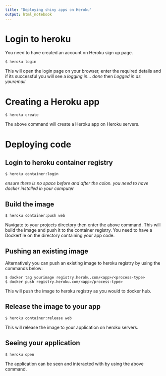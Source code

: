 ```yaml
---
title: "Deploying shiny apps on Heroku"
output: html_notebook
---
```


# Login to heroku 

You need to have created an account on Heroku sign up page. 

    $ heroku login  

This will open the login page on your browser, enter the required details and if its successful you will see a *logging in... done* then *Logged in as _youremail_*   

# Creating a Heroku app   
 
    $ heroku create    

The above command will create a Heroku app on Heroku servers.    

# Deploying code

## Login to heroku container registry  

    $ heroku container:login   

_ensure there is no space before and after the colon._
_you need to have docker installed in your computer_  


## Build the image  

    $ heroku container:push web  
Navigate to your projects directory then enter the above command. 
This will build the image and push it to the container registry. 
You need to have a Dockerfile on the directory containing your app code.  

## Pushing an existing image  

Alternatively you can push an existing image to heroku registry by using the commands below:  

    $ docker tag yourimage registry.heroku.com/<app>/<process-type>   
    $ docker push registry.heroku.com/<app>/process-type>   
    
This will push the image to heroku registry as you would to docker hub.      

## Release the image to your app  

    $ heroku container:release web  

This will release the image to your application on heroku servers.  

## Seeing your application  

    $ heroku open  

The application can be seen and interacted with by using the above command.  



